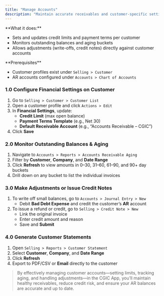 ```yaml
---
title: "Manage Accounts"
description: "Maintain accurate receivables and customer-specific settings—track balances, adjust credit limits, and monitor aging—using the CGIC App’s customer account management features."
---
```


<Card title="Overview" icon="sparkles">
  **What it does:**

  - Sets and updates credit limits and payment terms per customer
  - Monitors outstanding balances and aging buckets
  - Allows adjustments (write-offs, credit notes) directly against customer accounts
</Card>

<Info>
  **Prerequisites**

  - Customer profiles exist under `Selling > Customer`
  - AR accounts configured under `Accounts > Chart of Accounts `
</Info>

### 1.0 Configure Financial Settings on Customer

1. Go to `Selling > Customer > Customer List`
2. Open a customer profile and click `Actions > Edit `
3. In **Financial Settings**, update:
   - **Credit Limit** (max open balance)
   - **Payment Terms Template** (e.g., Net 30)
   - **Default Receivable Account** (e.g., “Accounts Receivable – CGIC”)
4. Click **Save**

### 2.0 Monitor Outstanding Balances & Aging

1. Navigate to `Accounts > Reports > Accounts Receivable Aging`
2. Filter by **Customer**, **Company**, and **Date Range**
3. Click **Refresh** to view amounts in 0–30, 31–60, 61–90, and 90\+ day buckets
4. Drill down on any bucket to list the individual invoices

### 3.0 Make Adjustments or Issue Credit Notes

1. To write off small balances, go to `Accounts > Journal Entry > New`
   - Debit **Bad Debt Expense** and credit the customer’s **AR** account
2. To issue a refund or credit, go to `Selling > Credit Note > New`
   - Link the original invoice
   - Enter credit amount and reason
   - Save and **Submit**

### 4.0 Generate Customer Statements

1. Open `Selling > Reports > Customer Statement`
2. Select **Customer**, **Company**, and **Date Range**
3. Click **Refresh**
4. Export to PDF/CSV or **Email** directly to the customer

> By effectively managing customer accounts—setting limits, tracking aging, and handling adjustments—in the CGIC App, you’ll maintain healthy receivables, reduce credit risk, and ensure your AR balances are accurate and up to date.